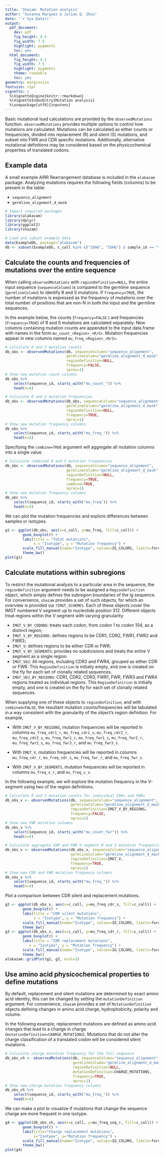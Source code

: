 ```yaml
---
title: 'Shazam: Mutation analysis'
author: "Susanna Marquez & Julian Q. Zhou"
date: '`r Sys.Date()`'
output:
  pdf_document:
    dev: pdf
    fig_height: 4.5
    fig_width: 7.5
    highlight: pygments
    toc: yes
  html_document:
    fig_height: 4.5
    fig_width: 7.5
    highlight: pygments
    theme: readable
    toc: yes
geometry: margin=1in
fontsize: 11pt
vignette: >
  %\VignetteEngine{knitr::rmarkdown} 
  %\VignetteIndexEntry{Mutation analysis} 
  %\usepackage[utf8]{inputenc}
---
```


Basic mutational load calculations are provided by the `observedMutations` function. 
`observedMutations` provides multiple options to control how mutations are calculated.
Mutations can be calculated as either counts or frequencies, divided into 
replacement (R) and silent (S) mutations, and subset into FWR and CDR specific mutations.
Additionally, alternative mutational definitions may be considered based on the 
physicochemical properties of translated codons.

## Example data

A small example AIRR Rearrangement database is included in the `alakazam` package. 
Analyzing mutations requires the following fields (columns) to
be present in the table: 

* `sequence_alignment`
* `germline_alignment_d_mask`

```r
# Import required packages
library(alakazam)
library(dplyr)
library(ggplot2)
library(shazam)

# Load and subset example data
data(ExampleDb, package="alakazam")
db <- subset(ExampleDb, c_call %in% c("IGHA", "IGHG") & sample_id == "+7d")
```

## Calculate the counts and frequencies of mutations over the entire sequence

When calling `observedMutations` with `regionDefinition=NULL`, the entire input sequence 
(`sequenceColumn`) is compared to the germline sequence (`germlineColumn`) to identify R and S mutations. 
If `frequency=TRUE`, the number of mutations is expressed as the frequency of mutations 
over the total number of positions that are non-N in both the input and the germline sequences. 

In the example below, the counts (`frequency=FALSE` ) and frequencies (`frequency=TRUE`) of 
R and S mutations are calculated separately. New columns containing mutation counts are 
appended to the input data.frame with names in the form `mu_count_<Region>_<R/S>`. 
Mutation frequencies appear in new columns named `mu_freq_<Region>_<R/S>`.

```r
# Calculate R and S mutation counts
db_obs <- observedMutations(db, sequenceColumn="sequence_alignment",
                            germlineColumn="germline_alignment_d_mask",
                            regionDefinition=NULL,
                            frequency=FALSE, 
                            nproc=1)
# Show new mutation count columns
db_obs %>% 
    select(sequence_id, starts_with("mu_count_")) %>%
    head(n=4)

# Calculate R and S mutation frequencies
db_obs <- observedMutations(db_obs, sequenceColumn="sequence_alignment",
                            germlineColumn="germline_alignment_d_mask",
                            regionDefinition=NULL,
                            frequency=TRUE, 
                            nproc=1)
# Show new mutation frequency columns
db_obs %>% 
    select(sequence_id, starts_with("mu_freq_")) %>%
    head(n=4)
```

Specifying the `combine=TRUE` argument will aggregate all mutation 
columns into a single value.

```r
# Calculate combined R and S mutation frequencies
db_obs <- observedMutations(db, sequenceColumn="sequence_alignment",
                            germlineColumn="germline_alignment_d_mask",
                            regionDefinition=NULL,
                            frequency=TRUE, 
                            combine=TRUE,
                            nproc=1)
# Show new mutation frequency columns
db_obs %>% 
    select(sequence_id, starts_with("mu_freq")) %>%
    head(n=4)
```

We can plot the mutation frequencies and explore differences between samples or isotypes.

```r
g1 <- ggplot(db_obs, aes(x=c_call, y=mu_freq, fill=c_call)) +
        geom_boxplot() + 
        labs(title = "Total mutations", 
             x = "Isotype", y = "Mutation frequency") +
        scale_fill_manual(name="Isotype", values=IG_COLORS, limits=force) +
        theme_bw() 
plot(g1)
```

## Calculate mutations within subregions

To restrict the mutational analysis to a particular area in the sequence, the `regionDefinition`
argument needs to be assigned a `RegionDefinition` object, which simply defines the subregion 
boundaries of the Ig sequence. For convenience, `shazam` provides a set of such objects, for which an overview is provided via `?IMGT_SCHEMES`. Each of these objects cover the IMGT numbered V segment up to nucleotide position 312. Different objects treat regions within the V segment with varying granularity:

* `IMGT_V_BY_CODONS`: treats each codon, from codon 1 to codon 104, as a distinct region;
* `IMGT_V_BY_REGIONS`: defines regions to be CDR1, CDR2, FWR1, FWR2 and FWR3;
* `IMGT_V`: defines regions to be either CDR or FWR;
* `IMGT_V_BY_SEGMENTS`: provides no subdivisions and treats the entire V segment as a single region.
*  `IMGT_VDJ`: All regions, including CDR3 and FWR4, grouped as 
    either CDR or FWR. This `RegionDefinition` is initially empty, and one is
    created on the fly for each set of clonally related sequences.
*  `IMGT_VDJ_BY_REGIONS`: CDR1, CDR2, CDR3, FWR1, FWR, FWR3 and FWR4 regions 
    treated as individual regions. This `RegionDefinition` is initially empty, 
    and one is created on the fly for each set of clonally related sequences.

When supplying one of these objects to `regionDefinition`, and with `combined=FALSE`, the resultant mutation counts/frequencies will be tabulated in a way consistent with the granularity of the object's region definition. For example, 

* With `IMGT_V_BY_REGIONS`, mutation frequencies will be reported in columns `mu_freq_cdr1_r`, `mu_freq_cdr1_s`, `mu_freq_cdr2_r`, `mu_freq_cdr2_s`, `mu_freq_fwr1_r`, `mu_freq_fwr1_s`, `mu_freq_fwr2_r`, `mu_freq_fwr2_s`, `mu_freq_fwr3_r`, and `mu_freq_fwr3_s`.

* With `IMGT_V`, mutation frequencies will be reported in columns `mu_freq_cdr_r`, `mu_freq_cdr_s`, `mu_freq_fwr_r`, and `mu_freq_fwr_s`.

* With `IMGT_V_BY_SEGMENTS`, mutation frequencies will be reported in columns `mu_freq_v_r`, and `mu_freq_v_s`.

In the following example, we will explore the mutation frequency in the V-segment using two of the region definitions.

```r
# Calculate R and S mutation counts for individual CDRs and FWRs
db_obs_v <- observedMutations(db, sequenceColumn="sequence_alignment",
                              germlineColumn="germline_alignment_d_mask",
                              regionDefinition=IMGT_V_BY_REGIONS,
                              frequency=FALSE, 
                              nproc=1)
# Show new FWR mutation columns
db_obs_v %>% 
    select(sequence_id, starts_with("mu_count_fwr")) %>%
    head(n=4)

# Calculate aggregate CDR and FWR V-segment R and S mutation frequencies
db_obs_v <- observedMutations(db_obs_v, sequenceColumn="sequence_alignment",
                              germlineColumn="germline_alignment_d_mask",
                              regionDefinition=IMGT_V,
                              frequency=TRUE, 
                              nproc=1)
# Show new CDR and FWR mutation frequency columns
db_obs_v %>% 
    select(sequence_id, starts_with("mu_freq_")) %>%
    head(n=4)
```

Plot a comparison between CDR silent and replacement mutations.

```r
g2 <- ggplot(db_obs_v, aes(x=c_call, y=mu_freq_cdr_s, fill=c_call)) +
        geom_boxplot() + 
        labs(title = "CDR silent mutations", 
             x = "Isotype", y = "Mutation frequency") +
        scale_fill_manual(name="Isotype", values=IG_COLORS, limits=force) +
        theme_bw()
g3 <- ggplot(db_obs_v, aes(x=c_call, y=mu_freq_cdr_r, fill=c_call)) +
        geom_boxplot() + 
        labs(title = "CDR replacement mutations", 
           x = "Isotype", y = "Mutation frequency") +
        scale_fill_manual(name="Isotype", values=IG_COLORS, limits=force) +
        theme_bw()
alakazam::gridPlot(g2, g3, ncol=2)
```

## Use amino acid physicochemical properties to define mutations

By default, replacement and silent mutations are determined by exact amino acid 
identity; this can be changed by setting the `mutationDefinition` argument. 
For convenience, `shazam` provides a set of `MutationDefinition` objects defining 
changes in amino acid charge, hydrophobicity, polarity and volume.

In the following example, replacement mutations are defined as amino acid changes that lead to a 
change in charge (`mutationDefinition=CHARGE_MUTATIONS`). Mutations that do not alter
the charge classification of a translated codon will be considered silent mutations.

```r
# Calculate charge mutation frequency for the full sequence
db_obs_ch <- observedMutations(db, sequenceColumn="sequence_alignment",
                               germlineColumn="germline_alignment_d_mask",
                               regionDefinition=NULL,
                               mutationDefinition=CHARGE_MUTATIONS,
                               frequency=TRUE, 
                               nproc=1)
# Show new charge mutation frequency columns
db_obs_ch %>% 
    select(sequence_id, starts_with("mu_freq_")) %>%
    head(n=4)
```

We can make a plot to visualize if mutations that change the sequence charge are more 
frequent in one isotype.

```r
g4 <- ggplot(db_obs_ch, aes(x=c_call, y=mu_freq_seq_r, fill=c_call)) +
        geom_boxplot() + 
        labs(title="Charge replacement mutations", 
             x="Isotype", y="Mutation frequency") +
        scale_fill_manual(name="Isotype", values=IG_COLORS, limits=force) + 
        theme_bw()
plot(g4)
```